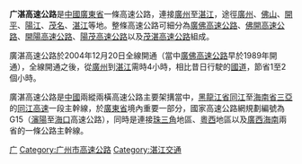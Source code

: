 '''广湛高速公路'''是[[中國|中國]][[廣東省|廣東省]]一條高速公路，連接[[廣州|廣州]]至[[湛江|湛江]]，途徑[[廣州|廣州]]、[[佛山|佛山]]、[[开平市|開平]]、[[陽江|陽江]]、[[茂名|茂名]]、[[湛江|湛江]]等地。整條高速公路可細分為[[廣佛高速公路|廣佛高速公路]]、[[佛開高速公路|佛開高速公路]]、[[開陽高速公路|開陽高速公路]]、[[陽茂高速公路|陽茂高速公路]]以及[[茂湛高速公路|茂湛高速公路]]組成。

廣湛高速公路於2004年12月20日全線開通（當中[[廣佛高速公路|廣佛高速公路]]早於1989年開通），全線開通之後，從[[廣州|廣州]]到[[湛江|湛江]]需時4小時，相比昔日行駛的[[國道|國道]]，節省1至2個小時。

廣湛高速公路是[[中國|中國]]兩縱兩橫高速公路主要架搆當中，[[黑龍江省|黑龍江省]][[同江|同江]]至[[海南省|海南省]][[三亞|三亞]]的[[同江高速公路|同江高速]]一段主幹線，於[[廣東省|廣東省]]境內重要一部分，國家高速公路網規劃編號為G15（[[瀋陽|瀋陽]]至[[海口|海口]]高速公路），同時是連接[[珠三角|珠三角]]地區、[[粵西|粵西]]地區以及[[廣西|廣西]][[海南|海南]]兩省的一條公路主幹線。

[[Category:广东省高速公路|广]]
[[Category:广州市高速公路|Category:广州市高速公路]]
[[Category:湛江交通|Category:湛江交通]]
